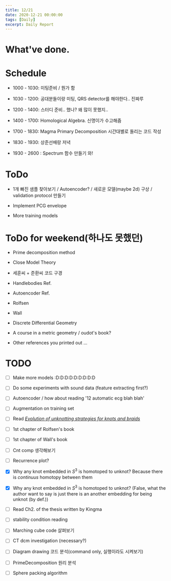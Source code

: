 ```yaml
---
title: 12/21
date: 2020-12-21 00:00:00
tags: [Daily]
excerpt: Daily Report
---
```


# What've done.


# Schedule

* 1000 - 1030: 미팅준비 / 뭔가 함

* 1030 - 1200: 공대분들이랑 미팅, QRS detector를 해야한다.. 진짜루

* 1200 - 1400: 스터디 준비.. 했나? 왜 많이 못했지..

* 1400 - 1700: Homological Algebra. 신명이가 수고해줌

* 1700 - 1830: Magma Primary Decomposition 시간대별로 돌리는 코드 작성

* 1830 - 1930: 상준선배랑 저녁

* 1930 - 2600 : Spectrum 함수 만들기 와!


# ToDo

* 1개 빠진 샘플 찾아보기 / Autoencoder? / 새로운 모델(maybe 2d) 구상 / validation protocol 만들기

* Implement PCG envelope

* More training models

# ToDo for weekend(하나도 못했던)

* Prime decomposition method

* Close Model Theory

* 세훈씨 + 준환씨 코드 구경

* Handlebodies Ref.

* Autoencoder Ref.

* Rolfsen

* Wall

* Discrete Differential Geometry

* A course in a metric geometry / oudot's book?

* Other references you printed out ...

# TODO

- [ ] Make more models :D:D:D:D:D:D:D:D:D

- [ ] Do some experiments with sound data (feature extracting first?)

- [ ] Autoencoder / how about reading '12 automatic ecg blah blah'

- [ ] Augmentation on training set

- [ ] Read [_Evolution of unknotting strategies for knots and braids_](https://arxiv.org/abs/1302.0787)

- [ ] 1st chapter of Rolfsen's book

- [ ] 1st chapter of Wall's book

- [ ] Cnt comp 생각해보기

- [ ] Recurrence plot?

- [x] Why any knot embedded in $S^3$ is homotoped to unknot? Because there is _continuus_ homotopy between  them

- [x] Why any knot embedded in $S^3$ is homotoped to unknot? (False, what the author want to say is just there is an another embedding for being unknot (by def.))

- [ ] Read Ch2. of the thesis written by Kingma

- [ ] stability condition reading

- [ ] Marching cube code 살펴보기

- [ ] CT dcm investigation (necessary?)

- [ ] Diagram drawing 코드 분석(command only, 실행이라도 시켜보기)

- [ ] PrimeDecomposition 원리 분석

- [ ] Sphere packing algorithm




